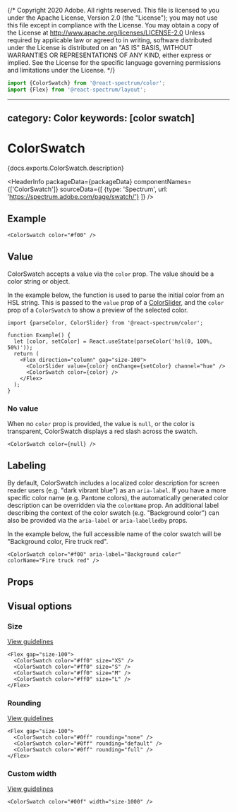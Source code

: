 {/* Copyright 2020 Adobe. All rights reserved.
This file is licensed to you under the Apache License, Version 2.0 (the "License");
you may not use this file except in compliance with the License. You may obtain a copy
of the License at http://www.apache.org/licenses/LICENSE-2.0
Unless required by applicable law or agreed to in writing, software distributed under
the License is distributed on an "AS IS" BASIS, WITHOUT WARRANTIES OR REPRESENTATIONS
OF ANY KIND, either express or implied. See the License for the specific language
governing permissions and limitations under the License. */}



```jsx import
import {ColorSwatch} from '@react-spectrum/color';
import {Flex} from '@react-spectrum/layout';
```

---
category: Color
keywords: [color swatch]
---

# ColorSwatch

<PageDescription>{docs.exports.ColorSwatch.description}</PageDescription>

<HeaderInfo
  packageData={packageData}
  componentNames={['ColorSwatch']}
  sourceData={[
    {type: 'Spectrum', url: 'https://spectrum.adobe.com/page/swatch/'}
  ]} />

## Example

```tsx example
<ColorSwatch color="#f00" />
```

## Value

ColorSwatch accepts a value via the `color` prop. The value should be a color string or <TypeLink links={statelyDocs.links} type={statelyDocs.exports.Color} /> object.

In the example below, the <TypeLink links={statelyDocs.links} type={statelyDocs.exports.parseColor} /> function is used to parse the initial color from an HSL string. This is passed to the `value` prop of a [ColorSlider](ColorSlider.html), and the `color` prop of a `ColorSwatch` to show a preview of the selected color.

```tsx example
import {parseColor, ColorSlider} from '@react-spectrum/color';

function Example() {
  let [color, setColor] = React.useState(parseColor('hsl(0, 100%, 50%)'));
  return (
    <Flex direction="column" gap="size-100">
      <ColorSlider value={color} onChange={setColor} channel="hue" />
      <ColorSwatch color={color} />
    </Flex>
  );
}
```

### No value

When no `color` prop is provided, the value is `null`, or the color is transparent, ColorSwatch displays a red slash across the swatch.

```tsx example
<ColorSwatch color={null} />
```

## Labeling

By default, ColorSwatch includes a localized color description for screen reader users (e.g. "dark vibrant blue") as an `aria-label`. If you have a more specific color name (e.g. Pantone colors), the automatically generated color description can be overridden via the `colorName` prop. An additional label describing the context of the color swatch (e.g. "Background color") can also be provided via the `aria-label` or `aria-labelledby` props.

In the example below, the full accessible name of the color swatch will be "Background color, Fire truck red".

```tsx example
<ColorSwatch color="#f00" aria-label="Background color" colorName="Fire truck red" />
```

## Props

<PropTable component={docs.exports.ColorSwatch} links={docs.links} />

## Visual options

### Size

[View guidelines](https://spectrum.adobe.com/page/swatch/#Size)

```tsx example
<Flex gap="size-100">
  <ColorSwatch color="#ff0" size="XS" />
  <ColorSwatch color="#ff0" size="S" />
  <ColorSwatch color="#ff0" size="M" />
  <ColorSwatch color="#ff0" size="L" />
</Flex>
```

### Rounding

[View guidelines](https://spectrum.adobe.com/page/swatch/#Corner-rounding)

```tsx example
<Flex gap="size-100">
  <ColorSwatch color="#0ff" rounding="none" />
  <ColorSwatch color="#0ff" rounding="default" />
  <ColorSwatch color="#0ff" rounding="full" />
</Flex>
```

### Custom width

[View guidelines](https://spectrum.adobe.com/page/swatch/#Shape)

```tsx example
<ColorSwatch color="#00f" width="size-1000" />
```
